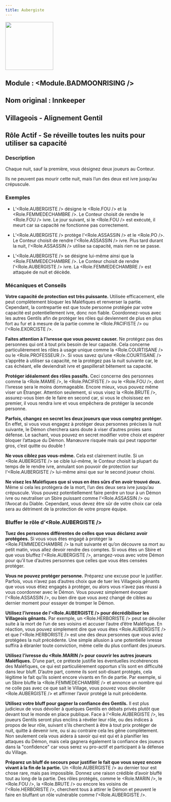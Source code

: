 ```yaml
---
title: Aubergiste
---
```



<img src='/img/blood-on-the-clocktower/roles/aubergiste.png' height='150' />


## Module : <Module.BADMOONRISING />

## Nom original : Innkeeper

## Villageois - Alignement Gentil

## Rôle Actif - Se réveille toutes les nuits pour utiliser sa capacité

### Description

Chaque nuit, sauf la première, vous désignez deux joueurs au Conteur.

Ils ne peuvent pas mourir cette nuit, mais l’un des deux est ivre jusqu’au crépuscule.

### Exemples

- L’<Role.AUBERGISTE /> désigne le <Role.FOU /> et la <Role.FEMMEDECHAMBRE />. Le Conteur choisit de rendre le <Role.FOU /> ivre. Le jour suivant, si le <Role.FOU /> est exécuté, il meurt car sa capacité ne fonctionne pas correctement.

- L’<Role.AUBERGISTE /> protège l’<Role.ASSASSIN /> et le <Role.PO />. Le Conteur choisit de rendre l’<Role.ASSASSIN /> ivre. Plus tard durant la nuit, l’<Role.ASSASSIN /> utilise sa capacité, mais rien ne se passe.

- L’<Role.AUBERGISTE /> se désigne lui-même ainsi que la <Role.FEMMEDECHAMBRE />. Le Conteur choisit de rendre l’<Role.AUBERGISTE /> ivre. La <Role.FEMMEDECHAMBRE /> est attaquée de nuit et décède.

### Mécaniques et Conseils

**Votre capacité de protection est très puissante.** Utilisée efficacement, elle peut complètement bloquer les Maléfiques et renverser la partie. Cependant, la contrepartie est que toute personne protégée par votre capacité est potentiellement ivre, donc non fiable. Coordonnez-vous avec les autres Gentils afin de protéger les rôles qui deviennent de plus en plus fort au fur et à mesure de la partie comme le <Role.PACIFISTE /> ou l’<Role.EXORCISTE />.

**Faites attention à l’ivresse que vous pouvez causer.** Ne protégez pas des personnes qui ont à tout prix besoin de leur capacité. Cela concerne particulièrement les rôles à usage unique comme la <Role.COURTISANE /> ou le <Role.PROFESSEUR />. Si vous savez qu’une <Role.COURTISANE /> s’apprête à utiliser sa capacité, ne la protégez pas la nuit suivante car, le cas échéant, elle deviendrait ivre et gaspillerait bêtement sa capacité.

**Protéger idéalement des rôles passifs.** Ceci concerne des personnes comme la <Role.MAMIE />, le <Role.PACIFISTE /> ou le <Role.FOU />, dont l’ivresse sera le moins dommageable. Encore mieux, vous pouvez même viser un Étranger. Attention seulement, si vous visez la <Role.BRUTE />, assurez-vous bien de le faire en second car, si vous le choisissez en premier, il vous rendra ivre et vous empêchera de protéger la seconde personne.

**Parfois, changez en secret les deux joueurs que vous comptez protéger.** En effet, si vous vous engagez à protéger deux personnes précises la nuit suivante, le Démon cherchera sans doute à viser d’autres proies sans défense. Le sachant, vous pouvez en secret modifier votre choix et espérer bloquer l’attaque du Démon. Manœuvre risquée mais qui peut rapporter gros, c’est quitte ou double !

**Ne vous ciblez pas vous-même.** Cela est clairement inutile. Si un <Role.AUBERGISTE /> se cible lui-même, le Conteur choisit la plupart du temps de le rendre ivre, annulant son pouvoir de protection sur l’<Role.AUBERGISTE /> lui-même ainsi que sur le second joueur choisi.

**Ne visez les Maléfiques que si vous en êtes sûrs d’en avoir trouvé deux.** Même si cela les protègera de la mort, l’un des deux sera ivre jusqu’au crépuscule. Vous pouvez potentiellement faire perdre un tour à un Démon ivre ou neutraliser un Sbire puissant comme l’<Role.ASSASSIN /> ou l’Avocat du Diable. Cependant, vous devez être sûr de votre choix car cela sera au détriment de la protection de votre propre équipe.

### Bluffer le rôle d’<Role.AUBERGISTE />

**Tuez des personnes différentes de celles que vous déclarez avoir protégées.** Si vous vous êtes engagé à protéger la <Role.FEMMEDECHAMBRE /> la nuit suivante et qu’on découvre sa mort au petit matin, vous allez devoir rendre des comptes. Si vous êtes un Sbire et que vous bluffez l’<Role.AUBERGISTE />, arrangez-vous avec votre Démon pour qu’il tue d’autres personnes que celles que vous êtes censées protéger.

**Vous ne pouvez protéger personne.** Préparez une excuse pour le justifier. Parfois, vous n’avez pas d’autres choix que de tuer les Villageois gênants que vous vous étiez engagés à protéger, ou alors vous n’avez pas réussi à vous coordonner avec le Démon. Vous pouvez simplement évoquer l’<Role.ASSASSIN />, ou bien dire que vous avez changé de cibles au dernier moment pour essayer de tromper le Démon.

**Utilisez l’ivresse de l’<Role.AUBERGISTE /> pour décrédibiliser les Villageois gênants.** Par exemple, un <Role.HERBORISTE /> peut se dévoiler suite à la mort de l’un de ses voisins et accuser l’autre d’être Maléfique. En réaction, vous pouvez simplement dire que vous êtes <Role.AUBERGISTE /> et que l’<Role.HERBORISTE /> est une des deux personnes que vous aviez protégées la nuit précédente. Une simple allusion à une potentielle ivresse suffira à ébranler toute conviction, même celle du plus confiant des joueurs.

**Utilisez l’ivresse du <Role.MARIN /> pour couvrir les autres joueurs Maléfiques.** D’une part, ce prétexte justifie les éventuelles incohérences des Maléfiques, ce qui est particulièrement opportun s’ils sont en difficulté dans leur bluff. D’autre part, comme ils sont soit-disant protégés, cela légitime le fait qu’ils soient encore vivants en fin de partie. Par exemple, si un Sbire bluffe la <Role.FEMMEDECHAMBRE /> et annonce un nombre qui ne colle pas avec ce que sait le Village, vous pouvez vous dévoiler <Role.AUBERGISTE /> et affirmer l’avoir protégé la nuit précédente.

**Utilisez votre bluff pour gagner la confiance des Gentils.** Il est plus judicieux de vous dévoiler à quelques Gentils en débats privés plutôt que devant tout le monde en place publique. Face à l’<Role.AUBERGISTE />, les joueurs Gentils seront plus enclins à révéler leur rôle, ou des indices à propos de leur rôle, suivant s’ils cherchent à être à tout prix protéger de nuit, quitte à devenir ivre, ou si au contraire cela les gêne complètement. Non seulement cela vous aidera à savoir qui est qui et à planifier les attaques du Démon, mais cela gagnera également la confiance des joueurs dans la "confidence" car vous serez vu pro-actif et participant à la défense du Village.

**Préparez un bluff de secours pour justifier le fait que vous soyez encore vivant à la fin de la partie.** Un <Role.AUBERGISTE /> au dernier tour est chose rare, mais pas impossible. Donnez une raison crédible d’avoir bluffé tout au long de la partie. Des rôles protégés, comme le <Role.MARIN />, le <Role.FOU />, la <Role.BRUTE /> ou encore les voisins de l’<Role.HERBORISTE />, cherchent tous à attirer le Démon et peuvent le faire en bluffant un rôle vulnérable comme l’<Role.AUBERGISTE />.

